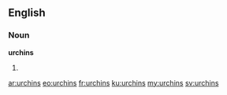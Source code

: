 ==English==

===Noun===
'''urchins'''

# {{plural of|urchin}}

[[ar:urchins]]
[[eo:urchins]]
[[fr:urchins]]
[[ku:urchins]]
[[my:urchins]]
[[sv:urchins]]